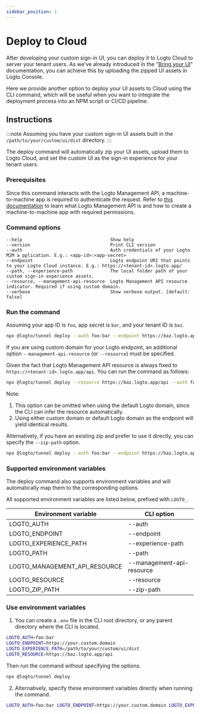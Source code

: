 ```yaml
---
sidebar_position: 1
---
```


# Deploy to Cloud

After developing your custom sign-in UI, you can deploy it to Logto Cloud to server your tenant users.
As we've already introduced in the "[Bring your UI](/docs/recipes/customize-sie/bring-your-ui/)" documentation, you can achieve this by uploading the zipped UI assets in Logto Console.

Here we provide another option to deploy your UI assets to Cloud using the CLI command, which will be useful when you want to integrate the deployment process into an NPM script or CI/CD pipeline.

## Instructions

:::note
Assuming you have your custom sign-in UI assets built in the `/path/to/your/custom/ui/dist` directory.
:::

The deploy command will automatically zip your UI assets, upload them to Logto Cloud, and set the custom UI as the sign-in experience for your tenant users.

### Prerequisites

Since this command interacts with the Logto Management API, a machine-to-machine app is required to authenticate the request.
Refer to [this documentation](/docs/recipes/interact-with-management-api/) to learn what Logto Management API is and how to create a machine-to-machine app with required permissions.

### Command options

```
--help                                 Show help
--version                              Print CLI version
--auth                                 Auth credentials of your Logto M2M a pplication. E.g.: <app-id>:<app-secret>
--endpoint                             Logto endpoint URI that points to your Logto Cloud instance. E.g.: https://<tenant-id>.logto.app/
--path, --experience-path              The local folder path of your custom sign-in experience assets.
--resource, --management-api-resource  Logto Management API resource indicator. Required if using custom domain.
--verbose                              Show verbose output. [default: false]
```

### Run the command

Assuming your app ID is `foo`, app secret is `bar`, and your tenant ID is `baz`.

```bash
npx @logto/tunnel deploy --auth foo:bar --endpoint https://baz.logto.app --experience-path /path/to/your/custom/ui/dist
```

If you are using custom domain for your Logto endpoint, an additional option `--management-api-resource` (or `--resource`) must be specified.

Given the fact that Logto Management API resource is always fixed to `https://<tenant-id>.logto.app/api`. You can run the command as follows:

```bash
npx @logto/tunnel deploy --resource https://baz.logto.app/api --auth foo:bar --endpoint https://your.custom.domain --experience-path /path/to/your/custom/ui/dist
```

Note:

1. This option can be omitted when using the default Logto domain, since the CLI can infer the resource automatically.
2. Using either custom domain or default Logto domain as the endpoint will yield identical results.

Alternatively, if you have an existing zip and prefer to use it directly, you can specify the `--zip-path` option.

```bash
npx @logto/tunnel deploy --auth foo:bar --endpoint https://baz.logto.app --zip-path /path/to/your/custom/ui/dist.zip
```

### Supported environment variables

The deploy command also supports environment variables and will automatically map them to the corresponding options.

All supported environment variables are listed below, prefixed with `LOGTO_`.

| Environment variable          | CLI option                |
| ----------------------------- | ------------------------- |
| LOGTO_AUTH                    | --auth                    |
| LOGTO_ENDPOINT                | --endpoint                |
| LOGTO_EXPERIENCE_PATH         | --experience-path         |
| LOGTO_PATH                    | --path                    |
| LOGTO_MANAGEMENT_API_RESOURCE | --management-api-resource |
| LOGTO_RESOURCE                | --resource                |
| LOGTO_ZIP_PATH                | --zip-path                |

### Use environment variables

1. You can create a `.env` file in the CLI root directory, or any parent directory where the CLI is located.

```bash title=".env"
LOGTO_AUTH=foo:bar
LOGTO_ENDPOINT=https://your.custom.domain
LOGTO_EXPERIENCE_PATH=/path/to/your/custom/ui/dist
LOGTO_RESOURCE=https://baz.logto.app/api
```

Then run the command without specifying the options.

```bash
npx @logto/tunnel deploy
```

2. Alternatively, specify these environment variables directly when running the command.

```bash
LOGTO_AUTH=foo:bar LOGTO_ENDPOINT=https://your.custom.domain LOGTO_EXPERIENCE_PATH=/path/to/your/custom/ui/dist LOGTO_RESOURCE=https://baz.logto.app/api npx @logto/tunnel deploy
```

